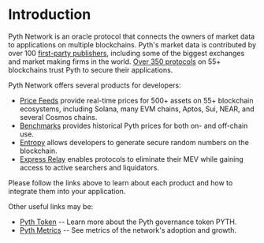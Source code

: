 # Introduction

Pyth Network is an oracle protocol that connects the owners of market data to applications on multiple blockchains.
Pyth's market data is contributed by over 100 [first-party publishers](https://pyth.network/publishers/), including some of the biggest exchanges and market making firms in the world.
[Over 350 protocols](https://defillama.com/oracles/Pyth) on 55+ blockchains trust Pyth to secure their applications.

Pyth Network offers several products for developers:

- [Price Feeds](../price-feeds) provide real-time prices for 500+ assets on 55+ blockchain ecosystems, including Solana, many EVM chains,
  Aptos, Sui, NEAR, and several Cosmos chains.
- [Benchmarks](../benchmarks) provides historical Pyth prices for both on- and off-chain use.
- [Entropy](../entropy) allows developers to generate secure random numbers on the blockchain.
- [Express Relay](../express-relay/) enables protocols to eliminate their MEV while gaining access to active searchers and liquidators.

Please follow the links above to learn about each product and how to integrate them into your application.

Other useful links may be:

- [Pyth Token](home/pyth-token) -- Learn more about the Pyth governance token PYTH.
- [Pyth Metrics](home/metrics) -- See metrics of the network's adoption and growth.
